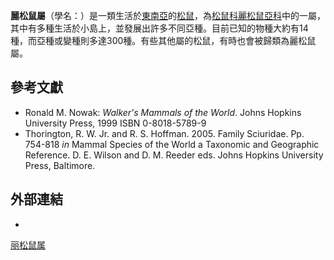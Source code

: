 {{Automatic taxobox
 | fossil_range = {{fossil_range|早更新世|現在}}
 | image = Callosciurus prevosti.jpg
 | image_width = 240px
 | image_caption = ''Callosciurus prevostii''
 | taxon = Callosciurus
 | authority = [[John_Edward_Gray|Gray]], 1867
 | subdivision_ranks = [[物種|物種]]
 | subdivision = 
''C. adamsi''<br>
''C. albescens''<br>
''C. baluensis''<br>
[[金背松鼠|金背松鼠]] ''C. caniceps''<br>
[[赤腹松鼠|赤腹松鼠]] ''C. erythraeus''<br>
[[白背松鼠|白背松鼠]] ''C. finlaysonii''<br>
''C. inornatus''<br>
''C. melanogaster''<br>
''C. nigrovittatus''<br>
[[大蕉松鼠|大蕉松鼠]] '' C. notatus''<br>
''C. orestes''<br>
''C. phayrei''<br>
''C. prevostii''<br>
[[蓝腹松鼠|蓝腹松鼠]] ''C. pygerythrus''<br>
[[五纹松鼠|五纹松鼠]] ''C. quinquestriatus''
}}

'''麗松鼠屬'''（學名：''{{lang|la|Callosciurus}}''）是一類生活於[[東南亞|東南亞]]的[[松鼠|松鼠]]，為[[松鼠科|松鼠科]][[麗松鼠亞科|麗松鼠亞科]]中的一屬，其中有多種生活於小島上，並發展出許多不同亞種。目前已知的物種大約有14種，而亞種或變種則多達300種。有些其他屬的松鼠，有時也會被歸類為麗松鼠屬。

==參考文獻==
* Ronald M. Nowak: ''Walker's Mammals of the World''. Johns Hopkins University Press, 1999 ISBN 0-8018-5789-9
*Thorington, R. W. Jr. and R. S. Hoffman. 2005. Family Sciuridae. Pp. 754-818 ''in'' Mammal Species of the World a Taxonomic and Geographic Reference. D. E. Wilson and D. M. Reeder eds. Johns Hopkins University Press, Baltimore.

==外部連結==
{{commonscat|Callosciurus}}
*{{Wikispecies-inline|Callosciurus}}
{{Taxonbar}}
[[Category:丽松鼠属|]]